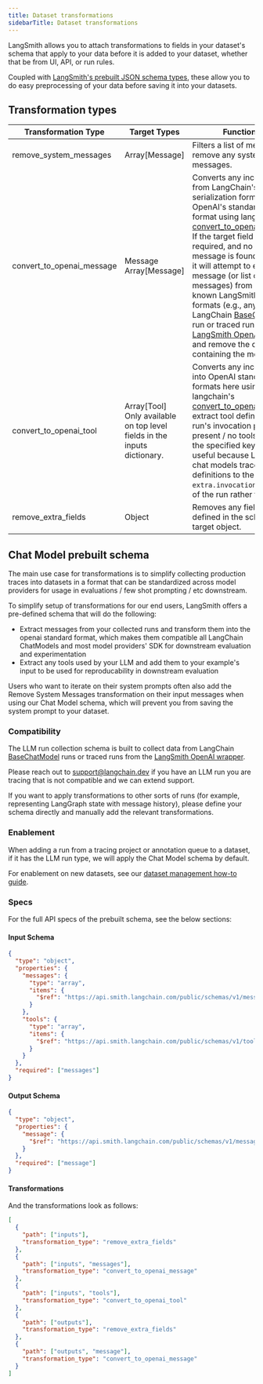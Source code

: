 ```yaml
---
title: Dataset transformations
sidebarTitle: Dataset transformations
---
```


LangSmith allows you to attach transformations to fields in your dataset's schema that apply to your data before it is added to your dataset, whether that be from UI, API, or run rules.

Coupled with [LangSmith's prebuilt JSON schema types](/langsmith/dataset-json-types), these allow you to do easy preprocessing of your data before saving it into your datasets.

## Transformation types

| Transformation Type          | Target Types                                                              | Functionality                                                                                                                                                                                                                                                                                                                                                                                                                                                                                                                                                                                                                                                                                                                                                                                                                                           |
| ---------------------------- | ------------------------------------------------------------------------- | ------------------------------------------------------------------------------------------------------------------------------------------------------------------------------------------------------------------------------------------------------------------------------------------------------------------------------------------------------------------------------------------------------------------------------------------------------------------------------------------------------------------------------------------------------------------------------------------------------------------------------------------------------------------------------------------------------------------------------------------------------------------------------------------------------------------------------------------------------- |
| remove\_system\_messages     | Array\[Message]                                                           | Filters a list of messages to remove any system messages.                                                                                                                                                                                                                                                                                                                                                                                                                                                                                                                                                                                                                                                                                                                                                                                               |
| convert\_to\_openai\_message | Message Array\[Message]                                                   | Converts any incoming data from LangChain's internal serialization format to OpenAI's standard message format using langchain's [convert\_to\_openai\_messages](https://python.langchain.com/api_reference/core/messages/langchain_core.messages.utils.convert_to_openai_messages.html). If the target field is marked as required, and no matching message is found upon entry, it will attempt to extract a message (or list of messages) from several well-known LangSmith tracing formats (e.g., any traced LangChain [BaseChatModel](https://python.langchain.com/api_reference/core/language_models/langchain_core.language_models.chat_models.BaseChatModel.html) run or traced run from the [LangSmith OpenAI wrapper](/langsmith/annotate-code#wrap-the-openai-client)), and remove the original key containing the message. |
| convert\_to\_openai\_tool    | Array\[Tool] Only available on top level fields in the inputs dictionary. | Converts any incoming data into OpenAI standard tool formats here using langchain's [convert\_to\_openai\_tool](https://python.langchain.com/api_reference/core/utils/langchain_core.utils.function_calling.convert_to_openai_tool.html) Will extract tool definitions from a run's invocation parameters if present / no tools are found at the specified key. This is useful because LangChain chat models trace tool definitions to the `extra.invocation_params` field of the run rather than inputs.                                                                                                                                                                                                                                                                                                                                               |
| remove\_extra\_fields        | Object                                                                    | Removes any field not defined in the schema for this target object.                                                                                                                                                                                                                                                                                                                                                                                                                                                                                                                                                                                                                                                                                                                                                                                     |

## Chat Model prebuilt schema

The main use case for transformations is to simplify collecting production traces into datasets in a format that can be standardized across model providers for usage in evaluations / few shot prompting / etc downstream.

To simplify setup of transformations for our end users, LangSmith offers a pre-defined schema that will do the following:

* Extract messages from your collected runs and transform them into the openai standard format, which makes them compatible all LangChain ChatModels and most model providers' SDK for downstream evaluation and experimentation
* Extract any tools used by your LLM and add them to your example's input to be used for reproducability in downstream evaluation

<Check>
Users who want to iterate on their system prompts often also add the Remove System Messages transformation on their input messages when using our Chat Model schema, which will prevent you from saving the system prompt to your dataset.
</Check>

### Compatibility

The LLM run collection schema is built to collect data from LangChain [BaseChatModel](https://python.langchain.com/api_reference/core/language_models/langchain_core.language_models.chat_models.BaseChatModel.html) runs or traced runs from the [LangSmith OpenAI wrapper](/langsmith/annotate-code#wrap-the-openai-client).

Please reach out to [support@langchain.dev](mailto:support@langchain.dev) if you have an LLM run you are tracing that is not compatible and we can extend support.

If you want to apply transformations to other sorts of runs (for example, representing LangGraph state with message history), please define your schema directly and manually add the relevant transformations.

### Enablement

When adding a run from a tracing project or annotation queue to a dataset, if it has the LLM run type, we will apply the Chat Model schema by default.

For enablement on new datasets, see our [dataset management how-to guide](/langsmith/manage-datasets-in-application).

### Specs

For the full API specs of the prebuilt schema, see the below sections:

#### Input Schema

```json
{
  "type": "object",
  "properties": {
    "messages": {
      "type": "array",
      "items": {
        "$ref": "https://api.smith.langchain.com/public/schemas/v1/message.json"
      }
    },
    "tools": {
      "type": "array",
      "items": {
        "$ref": "https://api.smith.langchain.com/public/schemas/v1/tooldef.json"
      }
    }
  },
  "required": ["messages"]
}
```

#### Output Schema

```json
{
  "type": "object",
  "properties": {
    "message": {
      "$ref": "https://api.smith.langchain.com/public/schemas/v1/message.json"
    }
  },
  "required": ["message"]
}
```

#### Transformations

And the transformations look as follows:

```json
[
  {
    "path": ["inputs"],
    "transformation_type": "remove_extra_fields"
  },
  {
    "path": ["inputs", "messages"],
    "transformation_type": "convert_to_openai_message"
  },
  {
    "path": ["inputs", "tools"],
    "transformation_type": "convert_to_openai_tool"
  },
  {
    "path": ["outputs"],
    "transformation_type": "remove_extra_fields"
  },
  {
    "path": ["outputs", "message"],
    "transformation_type": "convert_to_openai_message"
  }
]
```
